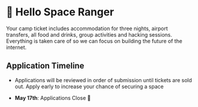 


# 👋 Hello Space Ranger

<div className="mw7">

Your camp ticket includes accommodation for three nights, airport transfers, all food and drinks, group activities and hacking sessions. Everything is taken care of so we can focus on building the future of the internet.

</div>

<div className="features pv4 mw7">

<Tickets />

## Application Timeline

- Applications will be reviewed in order of submission until tickets are sold out. Apply early to increase your chance of securing a space

- **May 17th**: Applications Close 🔏

</div>
